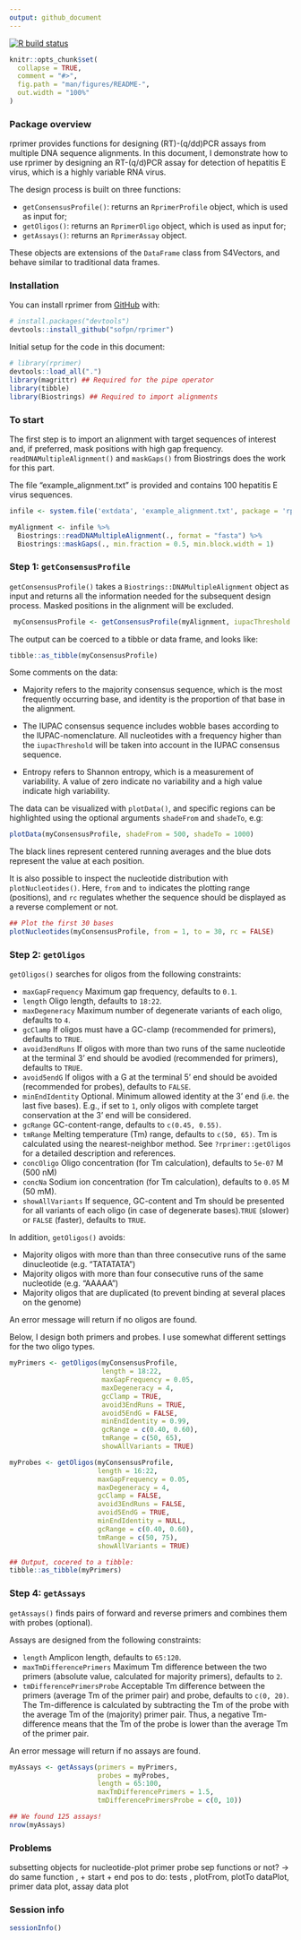 ```yaml
---
output: github_document
---
```


<!-- README.md is generated from README.Rmd. Please edit that file -->

  <!-- badges: start -->
  [![R build status](https://github.com/sofpn/rprimer/workflows/R-CMD-check/badge.svg)](https://github.com/sofpn/rprimer/actions)
  <!-- badges: end -->

```r
knitr::opts_chunk$set(
  collapse = TRUE,
  comment = "#>",
  fig.path = "man/figures/README-",
  out.width = "100%"
)
```

### Package overview 

rprimer provides functions for designing (RT)-(q/dd)PCR assays from multiple DNA sequence alignments. In this document, I demonstrate how to use rprimer by designing an RT-(q/d)PCR assay for detection of hepatitis E virus, which is a highly variable RNA virus. 

The design process is built on three functions: 

* `getConsensusProfile()`: returns an `RprimerProfile` object, which is used as input for;
* `getOligos()`: returns an `RprimerOligo` object, which is used as input for; 
* `getAssays()`: returns an `RprimerAssay` object.

These objects are extensions of the `DataFrame` class from S4Vectors, and behave similar to traditional data frames. 

### Installation

You can install rprimer from [GitHub](https://github.com/) with:

  ``` r
# install.packages("devtools")
devtools::install_github("sofpn/rprimer")
```
Initial setup for the code in this document: 

``` r
# library(rprimer)
devtools::load_all(".")
library(magrittr) ## Required for the pipe operator 
library(tibble)
library(Biostrings) ## Required to import alignments 
```

### To start

The first step is to import an alignment with target sequences of interest and, if preferred, mask positions with high gap frequency. `readDNAMultipleAlignment()` and `maskGaps()` from Biostrings does the work for this part. 

The file "example_alignment.txt" is provided and contains 100 hepatitis E virus sequences. 

```r
infile <- system.file('extdata', 'example_alignment.txt', package = 'rprimer')

myAlignment <- infile %>%
  Biostrings::readDNAMultipleAlignment(., format = "fasta") %>%
  Biostrings::maskGaps(., min.fraction = 0.5, min.block.width = 1) 
```

### Step 1: `getConsensusProfile` 

`getConsensusProfile()` takes a `Biostrings::DNAMultipleAlignment` object as input and returns all the information needed for the subsequent design process. Masked positions in the alignment will be excluded. 

```r
 myConsensusProfile <- getConsensusProfile(myAlignment, iupacThreshold = 0.05)
```

The output can be coerced to a tibble or data frame, and looks like: 

```r
tibble::as_tibble(myConsensusProfile)
```
Some comments on the data: 

* Majority refers to the majority consensus sequence, which is the most frequently occurring base, and identity is the proportion of that base in the alignment. 

* The IUPAC consensus sequence includes wobble bases according to the IUPAC-nomenclature. All nucleotides with a frequency higher than the `iupacThreshold` will be taken into account in the IUPAC consensus sequence. 

* Entropy refers to Shannon entropy, which is a measurement of variability. A value of zero indicate no variability and a high value indicate high variability.

The data can be visualized with `plotData()`, and specific regions can be highlighted using the optional arguments `shadeFrom` and `shadeTo`, e.g: 

```r
plotData(myConsensusProfile, shadeFrom = 500, shadeTo = 1000)
```
The black lines represent centered running averages and the blue dots represent the value at each position. 

It is also possible to inspect the nucleotide distribution with `plotNucleotides()`. Here, `from` and `to` indicates the plotting range (positions), and `rc` regulates whether the sequence should be displayed as a reverse complement or not. 

```r
## Plot the first 30 bases 
plotNucleotides(myConsensusProfile, from = 1, to = 30, rc = FALSE) 
```

### Step 2: `getOligos`

`getOligos()` searches for oligos from the following constraints: 

* `maxGapFrequency` Maximum gap frequency, defaults to `0.1`. 
* `length` Oligo length, defaults to `18:22`.
* `maxDegeneracy` Maximum number of degenerate variants of each oligo, defaults to `4`. 
* `gcClamp` If oligos must have a GC-clamp (recommended for primers), defaults to `TRUE`. 
* `avoid3endRuns` If oligos with more than two runs of the same nucleotide at the terminal 3' end should be avodied (recommended for primers), defaults to `TRUE`.
* `avoid5endG` If oligos with a G at the terminal 5' end should be avoided (recommended for probes), defaults to `FALSE`.
* `minEndIdentity` Optional. Minimum allowed identity at the 3' end (i.e. the last five bases). E.g., if set to `1`, only oligos with complete target conservation at the 3' end will be considered.
* `gcRange` GC-content-range, defaults to `c(0.45, 0.55)`.
* `tmRange` Melting temperature (Tm) range, defaults to `c(50, 65)`. Tm is calculated using the nearest-neighbor method. See `?rprimer::getOligos` for a detailed description and references.
* `concOligo` Oligo concentration (for Tm calculation), defaults to `5e-07` M (500 nM)
* `concNa` Sodium ion concentration (for Tm calculation), defaults to `0.05` M (50 mM).
* `showAllVariants` If sequence, GC-content and Tm should be presented for all variants of each oligo (in case of degenerate bases).`TRUE` (slower) or `FALSE` (faster), defaults to `TRUE`. 

In addition, `getOligos()` avoids:

* Majority oligos with more than than three consecutive runs of the same dinucleotide (e.g. "TATATATA")
* Majority oligos with more than four consecutive runs of the same nucleotide  (e.g. "AAAAA")
* Majority oligos that are duplicated (to prevent binding at several places on the genome)

An error message will return if no oligos are found. 

Below, I design both primers and probes. I use somewhat different settings for the two oligo types.

``` r
myPrimers <- getOligos(myConsensusProfile,
                       length = 18:22,
                       maxGapFrequency = 0.05,
                       maxDegeneracy = 4,
                       gcClamp = TRUE,
                       avoid3EndRuns = TRUE,
                       avoid5EndG = FALSE,
                       minEndIdentity = 0.99,
                       gcRange = c(0.40, 0.60),
                       tmRange = c(50, 65),
                       showAllVariants = TRUE)

myProbes <- getOligos(myConsensusProfile,
                      length = 16:22,
                      maxGapFrequency = 0.05,
                      maxDegeneracy = 4,
                      gcClamp = FALSE,
                      avoid3EndRuns = FALSE,
                      avoid5EndG = TRUE,
                      minEndIdentity = NULL,
                      gcRange = c(0.40, 0.60),
                      tmRange = c(50, 75),
                      showAllVariants = TRUE)

## Output, cocered to a tibble:
tibble::as_tibble(myPrimers)
```

### Step 4: `getAssays`

`getAssays()` finds pairs of forward and reverse primers and combines them with probes (optional). 

Assays are designed from the following constraints: 

* `length` Amplicon length, defaults to `65:120`.
* `maxTmDifferencePrimers` Maximum Tm difference between the two primers (absolute value, calculated for majority primers), defaults to `2`.
* `tmDifferencePrimersProbe` Acceptable Tm difference between the primers (average Tm of the primer pair) and probe, defaults to `c(0, 20)`. The Tm-difference is calculated by subtracting the Tm of the probe with the average Tm of the (majority) primer pair. Thus, a negative Tm-difference means that the Tm of the probe is lower than the average Tm of the primer pair.

An error message will return if no assays are found.

```r
myAssays <- getAssays(primers = myPrimers, 
                      probes = myProbes,
                      length = 65:100,
                      maxTmDifferencePrimers = 1.5,
                      tmDifferencePrimersProbe = c(0, 10))

## We found 125 assays!  
nrow(myAssays)
```
### Problems 

subsetting objects for nucleotide-plot 
primer probe sep functions or not? -> do same function , + start + end pos
to do: tests , plotFrom, plotTo dataPlot, primer data plot, assay data plot

### Session info 

```r
sessionInfo()
```
